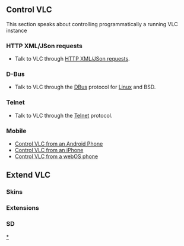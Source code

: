 == Control VLC ==
This section speaks about controlling programmatically a running VLC instance

=== HTTP XML/JSon requests ===
* Talk to VLC through [[VLC_HTTP_requests|HTTP XML/JSon requests]].

=== D-Bus ===
* Talk to VLC through the [[DBus]] protocol for [[Linux]] and BSD.

=== Telnet ===
* Talk to VLC through the [[Telnet]] protocol.

=== Mobile ===
* [[Control VLC from an Android Phone]]
* [[Control VLC from an iPhone]]
* [[Control VLC from a webOS phone]]

== Extend VLC ==
=== Skins ===

=== Extensions ===

=== SD ===

[[Category:Control VLC|*]]